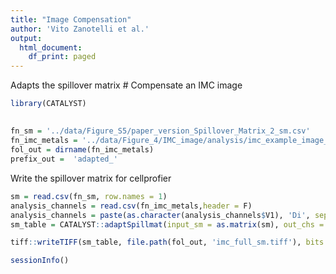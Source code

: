 ```yaml
---
title: "Image Compensation"
author: 'Vito Zanotelli et al.'
output:
  html_document:
    df_print: paged
---
```


Adapts the spillover matrix
# Compensate an IMC image
```r
library(CATALYST)
```


##
```r
fn_sm = '../data/Figure_S5/paper_version_Spillover_Matrix_2_sm.csv'
fn_imc_metals = '../data/Figure_4/IMC_image/analysis/imc_example_image_a0_full.csv'
fol_out = dirname(fn_imc_metals)
prefix_out =  'adapted_'
```


Write the spillover matrix for cellprofier

```r
sm = read.csv(fn_sm, row.names = 1)
analysis_channels = read.csv(fn_imc_metals,header = F)
analysis_channels = paste(as.character(analysis_channels$V1), 'Di', sep = '')
sm_table = CATALYST::adaptSpillmat(input_sm = as.matrix(sm), out_chs = analysis_channels)
```

```r
tiff::writeTIFF(sm_table, file.path(fol_out, 'imc_full_sm.tiff'), bits.per.sample = 32, reduce = T)
```

```r
sessionInfo()
```